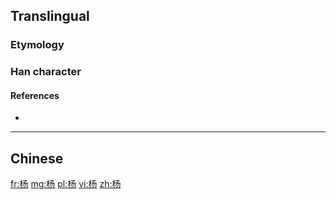 {{also|楊}}

==Translingual==

===Etymology===
{{Han simp|楊|f=昜|t=𠃓}}

===Han character===
{{Han char|rn=75|rad=木|as=03|sn=7|four=|canj=DNSH}}

====References====
* {{Han ref|kx=0513.011|hdz=21163.020|uh=6768|ud=26472}}

----

==Chinese==
{{zh=see|楊}}

[[fr:杨]]
[[mg:杨]]
[[pl:杨]]
[[vi:杨]]
[[zh:杨]]